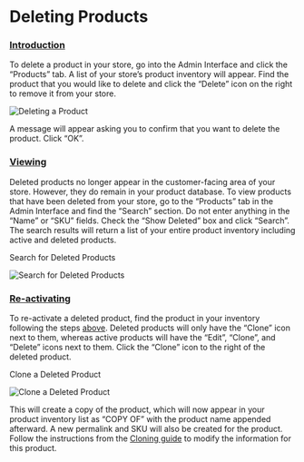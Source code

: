 # Deleting Products

### [Introduction](deleting-products.md#introduction) <a id="introduction"></a>

To delete a product in your store, go into the Admin Interface and click the “Products” tab. A list of your store’s product inventory will appear. Find the product that you would like to delete and click the “Delete” icon on the right to remove it from your store.

![Deleting a Product](/images//del.png)

A message will appear asking you to confirm that you want to delete the product. Click “OK”.

### [Viewing](deleting-products.md#viewing) <a id="viewing"></a>

Deleted products no longer appear in the customer-facing area of your store. However, they do remain in your product database. To view products that have been deleted from your store, go to the “Products” tab in the Admin Interface and find the “Search” section. Do not enter anything in the “Name” or “SKU” fields. Check the “Show Deleted” box and click “Search”. The search results will return a list of your entire product inventory including active and deleted products.

Search for Deleted Products

![Search for Deleted Products](https://guides.spreecommerce.org/static/4be705dc2eae9c1e7999f3791dceaa94/03ffe/show_deleted_products.jpg)

### [Re-activating](deleting-products.md#re-activating) <a id="re-activating"></a>

To re-activate a deleted product, find the product in your inventory following the steps [above](deleting-products.md#viewing). Deleted products will only have the “Clone” icon next to them, whereas active products will have the “Edit”, “Clone”, and “Delete” icons next to them. Click the “Clone” icon to the right of the deleted product.

Clone a Deleted Product

![Clone a Deleted Product](https://guides.spreecommerce.org/static/09dd6a672e54320f2799aefe4d21176c/79ab3/clone_deleted_product.jpg)

This will create a copy of the product, which will now appear in your product inventory list as “COPY OF” with the product name appended afterward. A new permalink and SKU will also be created for the product. Follow the instructions from the [Cloning guide](cloning-products.md) to modify the information for this product.


